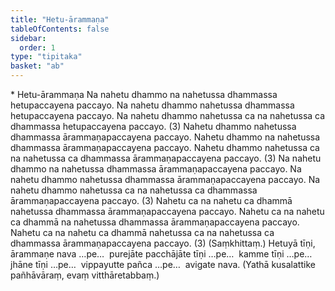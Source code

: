 ```yaml
---
title: "Hetu-ārammaṇa"
tableOfContents: false
sidebar:
  order: 1
type: "tipitaka"
basket: "ab"
---
```



<DynamicBreadcrumb />

<Paragraph type="center">
* Hetu-ārammaṇa
</Paragraph>

<Division number="3">

<Paragraph number="7">
Na nahetu dhammo na nahetussa dhammassa hetupaccayena paccayo. Na nahetu dhammo nahetussa dhammassa hetupaccayena paccayo. Na nahetu dhammo nahetussa ca na nahetussa ca dhammassa hetupaccayena paccayo. (3)
</Paragraph>

<Paragraph number="8">
Nahetu dhammo nahetussa dhammassa ārammaṇapaccayena paccayo. Nahetu dhammo na nahetussa dhammassa ārammaṇapaccayena paccayo. Nahetu dhammo nahetussa ca na nahetussa ca dhammassa ārammaṇapaccayena paccayo. (3)
</Paragraph>

<Paragraph number="9">
Na nahetu dhammo na nahetussa dhammassa ārammaṇapaccayena paccayo. Na nahetu dhammo nahetussa dhammassa ārammaṇapaccayena paccayo. Na nahetu dhammo nahetussa ca na nahetussa ca dhammassa ārammaṇapaccayena paccayo. (3)
</Paragraph>

<Paragraph number="10">
Nahetu ca na nahetu ca dhammā nahetussa dhammassa ārammaṇapaccayena paccayo. Nahetu ca na nahetu ca dhammā na nahetussa dhammassa ārammaṇapaccayena paccayo. Nahetu ca na nahetu ca dhammā nahetussa ca na nahetussa ca dhammassa ārammaṇapaccayena paccayo. (3) (Saṃkhittaṃ.)
</Paragraph>

</Division>
<Division number="4">

<Paragraph number="11">
Hetuyā tīṇi, ārammaṇe nava …pe…  purejāte pacchājāte tīṇi …pe…  kamme tīṇi …pe…  jhāne tīṇi …pe…  vippayutte pañca …pe…  avigate nava. (Yathā kusalattike pañhāvāraṃ, evaṃ vitthāretabbaṃ.)
</Paragraph>
</Division>